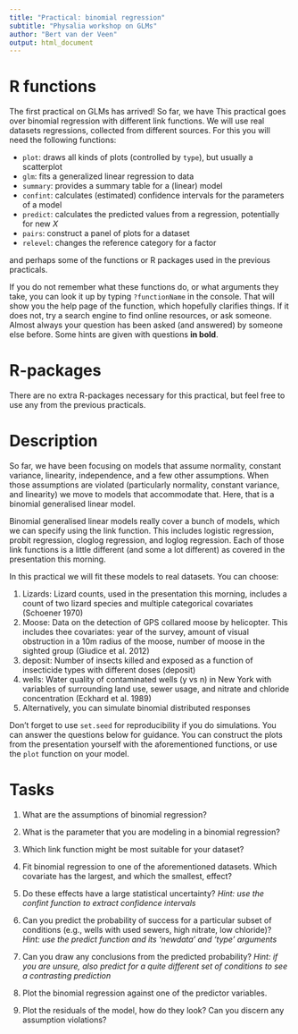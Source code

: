 ```yaml
---
title: "Practical: binomial regression"
subtitle: "Physalia workshop on GLMs"
author: "Bert van der Veen"
output: html_document
---
```


# R functions

The first practical on GLMs has arrived! So far, we have This practical goes over binomial regression with different link functions. We will use real datasets regressions, collected from different sources. For this you will need the following functions:

- `plot`: draws all kinds of plots (controlled by `type`), but usually a scatterplot
- `glm`: fits a generalized linear regression to data
- `summary`: provides a summary table for a (linear) model
- `confint`: calculates (estimated) confidence intervals for the parameters of a model
- `predict`: calculates the predicted values from a regression, potentially for new $X$
- `pairs`: construct a panel of plots for a dataset
- `relevel`: changes the reference category for a factor

and perhaps some of the functions or R packages used in the previous practicals.

If you do not remember what these functions do, or what arguments they take, you can look it up by typing `?functionName` in the console. That will show you the help page of the function, which hopefully clarifies things. If it does not, try a search engine to find online resources, or ask someone. Almost always your question has been asked (and answered) by someone else before. Some hints are given with questions **in bold**.

# R-packages

There are no extra R-packages necessary for this practical, but feel free to use any from the previous practicals.

# Description

So far, we have been focusing on models that assume normality, constant variance, linearity, independence, and a few other assumptions. When those assumptions are violated (particularly normality, constant variance, and linearity) we move to models that accommodate that. Here, that is a binomial generalised linear model.

Binomial generalised linear models really cover a bunch of models, which we can specify using the link function. This includes logistic regression, probit regression, cloglog regression, and loglog regression. Each of those link functions is a little different (and some a lot different) as covered in the presentation this morning.

In this practical we will fit these models to real datasets. You can choose:

1. Lizards: Lizard counts, used in the presentation this morning, includes a count of two lizard species and multiple categorical covariates (Schoener 1970)
2. Moose: Data on the detection of GPS collared moose by helicopter. This includes thee covariates: year of the survey, amount of visual obstruction in a 10m radius of the moose, number of moose in the sighted group (Giudice et al. 2012)
3. deposit: Number of insects killed and exposed as a function of insecticide types with different doses (deposit)
4. wells: Water quality of contaminated wells (y vs n) in New York with variables of surrounding land use, sewer usage, and nitrate and chloride concentration (Eckhard et al. 1989)
5. Alternatively, you can simulate binomial distributed responses

Don't forget to use `set.seed` for reproducibility if you do simulations. You can answer the questions below for guidance. You can construct the plots from the presentation yourself with the aforementioned functions, or use the `plot` function on your model.

# Tasks

1. What are the assumptions of binomial regression?

2. What is the parameter that you are modeling in a binomial regression?

3. Which link function might be most suitable for your dataset?

4. Fit binomial regression to one of the aforementioned datasets. Which covariate has the largest, and which the smallest, effect?

5. Do these effects have a large statistical uncertainty? *Hint: use the confint function to extract confidence intervals*

6. Can you predict the probability of success for a particular subset of conditions (e.g., wells with used sewers, high nitrate, low chloride)? *Hint: use the predict function and its 'newdata' and 'type' arguments*

7. Can you draw any conclusions from the predicted probability? *Hint: if you are unsure, also predict for a quite different set of conditions to see a contrasting prediction*

8. Plot the binomial regression against one of the predictor variables.

9. Plot the residuals of the model, how do they look? Can you discern any assumption violations?
